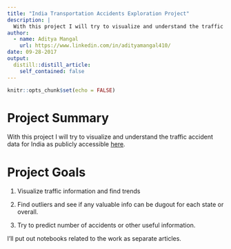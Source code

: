 ```yaml
---
title: "India Transportation Accidents Exploration Project"
description: |
  With this project I will try to visualize and understand the traffic accident data for India as publicly accessible  [here](https://data.gov.in/)
author:
  - name: Aditya Mangal
    url: https://www.linkedin.com/in/adityamangal410/
date: 09-28-2017
output:
  distill::distill_article:
    self_contained: false
---
```



```r
knitr::opts_chunk$set(echo = FALSE)
```

# Project Summary

With this project I will try to visualize and understand the traffic accident data for India as publicly accessible [here](https://data.gov.in/). 

# Project Goals

1. Visualize traffic information and find trends

2. Find outliers and see if any valuable info can be dugout for each state or overall.

3. Try to predict number of accidents or other useful information.

I'll put out notebooks related to the work as separate articles.
